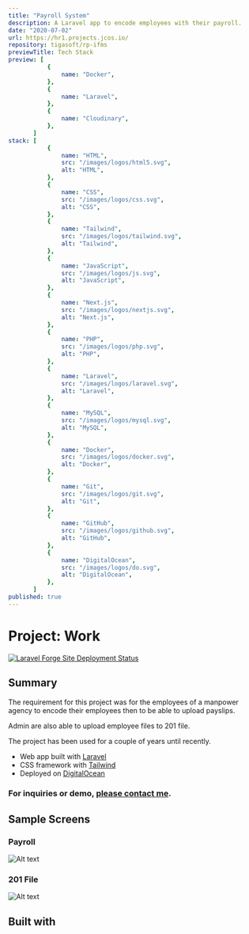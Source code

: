 ```yaml
---
title: "Payroll System"
description: A Laravel app to encode employees with their payroll.
date: "2020-07-02"
url: https://hr1.projects.jcos.io/
repository: tigasoft/rp-ifms
previewTitle: Tech Stack
preview: [
           {
               name: "Docker",
           },
           {
               name: "Laravel",
           },
           {
               name: "Cloudinary",
           },
       ]
stack: [
           {
               name: "HTML",
               src: "/images/logos/html5.svg",
               alt: "HTML",
           },
           {
               name: "CSS",
               src: "/images/logos/css.svg",
               alt: "CSS",
           },
           {
               name: "Tailwind",
               src: "/images/logos/tailwind.svg",
               alt: "Tailwind",
           },
           {
               name: "JavaScript",
               src: "/images/logos/js.svg",
               alt: "JavaScript",
           },
           {
               name: "Next.js",
               src: "/images/logos/nextjs.svg",
               alt: "Next.js",
           },
           {
               name: "PHP",
               src: "/images/logos/php.svg",
               alt: "PHP",
           },
           {
               name: "Laravel",
               src: "/images/logos/laravel.svg",
               alt: "Laravel",
           },
           {
               name: "MySQL",
               src: "/images/logos/mysql.svg",
               alt: "MySQL",
           },
           {
               name: "Docker",
               src: "/images/logos/docker.svg",
               alt: "Docker",
           },
           {
               name: "Git",
               src: "/images/logos/git.svg",
               alt: "Git",
           },
           {
               name: "GitHub",
               src: "/images/logos/github.svg",
               alt: "GitHub",
           },
           {
               name: "DigitalOcean",
               src: "/images/logos/do.svg",
               alt: "DigitalOcean",
           },
       ]
published: true
---
```


# Project: Work

[![Laravel Forge Site Deployment Status](https://img.shields.io/endpoint?url=https%3A%2F%2Fforge.laravel.com%2Fsite-badges%2F8ad835a8-905d-472d-9873-658c878723d8&style=plastic)](https://forge.laravel.com/servers/733512/sites/2295041)

## Summary

The requirement for this project was for the employees of a manpower agency to encode their employees then to be able to upload payslips.

Admin are also able to upload employee files to 201 file.

The project has been used for a couple of years until recently.

- Web app built with [Laravel](https://laravel.com/)
- CSS framework with [Tailwind](https://tailwindcss.com)
- Deployed on [DigitalOcean](https://www.digitalocean.com/)

### For inquiries or demo, [please contact me](https://projects.jcos.io/contact).


## Sample Screens

### Payroll

![Alt text](https://res.cloudinary.com/langitlupakintoncloud/image/upload/v1711642906/projects.jcos.io/fzoqag9f5c0egpm0peva.png "Payroll")

### 201 File

![Alt text](https://res.cloudinary.com/langitlupakintoncloud/image/upload/v1711643629/projects.jcos.io/pxwanyiidvdse0tajdcy.png "201 File")


## Built with
